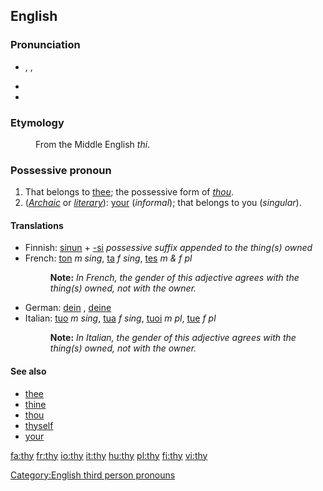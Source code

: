 ==English==

{{rank|use|used|began|253|thy|less|till|next}}

===Pronunciation===
*{{IPA|/ðaɪ/}}, {{SAMPA|/DaI/}}, {{AHD|<i>th</i>ī}}
*{{audio|en-us-thy.ogg|Audio (US)}}
*{{rhymes|aɪ}}

===Etymology===
:From the Middle English ''thi''.

===Possessive pronoun===
#That belongs to [[thee]]; the possessive form of ''[[thou]]''.
#(''[[Archaic]]'' or ''[[literary]]''): [[your]] (''informal''); that belongs to you (''singular'').

====Translations====
*Finnish: [[sinun]] + [[-si]] ''possessive suffix appended to the thing(s) owned''
*French: [[ton]] ''m sing'', [[ta]] ''f sing'', [[tes]] ''m & f pl''
*:'''Note:''' ''In French, the gender of this adjective agrees with the thing(s) owned, not with the owner.''
*German: [[dein]] {{m}}, [[deine]] {{f}}
*Italian: [[tuo]] ''m sing'', [[tua]] ''f sing'', [[tuoi]] ''m pl'', [[tue]] ''f pl''
*:'''Note:''' ''In Italian, the gender of this adjective agrees with the thing(s) owned, not with the owner.''

====See also====
*[[thee]]
*[[thine]]
*[[thou]]
*[[thyself]]
*[[your]]

[[Category:English third person pronouns]]

[[fa:thy]]
[[fr:thy]]
[[io:thy]]
[[it:thy]]
[[hu:thy]]
[[pl:thy]]
[[fi:thy]]
[[vi:thy]]